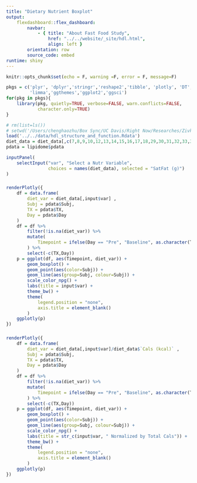 ```yaml
---
title: "Dietary Nutrient Boxplot"
output:
    flexdashboard::flex_dashboard:
        navbar:
            - { title: "About Fast Food Study", 
                href: "../../website/_site/hdl.html", 
                align: left }
        orientation: row
        source_code: embed
runtime: shiny
---
```


```r
knitr::opts_chunk$set(echo = F, warning =F, error = F, message=F)
```

```r
pkgs = c('plyr', 'dplyr','stringr','reshape2','tibble', 'plotly', 'DT','data.table',
         'limma','ggthemes','ggplot2','ggsci')
for(pkg in pkgs){
    library(pkg, quietly=TRUE, verbose=FALSE, warn.conflicts=FALSE, 
            character.only=TRUE)
}
```

```r
# rm(list=ls())
# setwd('/Users/chenghaozhu/Box Sync/UC Davis/Right Now/Researches/Zivkovic Lab/Fast Food Study/Data/between_assays_analysis/hdl_structure_and_function/')
load('../../data/hdl_structure_and_function.Rdata')
diet_data = diet_data[,c(7,8,9,10,12,13,14,15,16,17,18,29,30,31,32,33,34)]
pdata = lipidome$pdata
```

```r
inputPanel(
    selectInput("var", "Select a Nutr Variable",
                choices = names(diet_data), selected = "SatFat (g)")
)
```

### 

```r
renderPlotly({
    df = data.frame(
        diet_var = diet_data[,input$var] ,
        Subj = pdata$Subj,
        TX = pdata$TX,
        Day = pdata$Day
    ) 
    df = df %>%
        filter(!is.na(diet_var)) %>%
        mutate(
            Timepoint = ifelse(Day == "Pre", "Baseline", as.character(TX))
        ) %>%
        select(-c(TX,Day))
    p = ggplot(df, aes(Timepoint, diet_var)) +
        geom_boxplot() +
        geom_point(aes(color=Subj)) +
        geom_line(aes(group=Subj, colour=Subj)) +
        scale_color_npg() +
        labs(title = input$var) +
        theme_bw() +
        theme(
            legend.position = "none",
            axis.title = element_blank()
        )
    ggplotly(p)
})
```

### 

```r
renderPlotly({
    df = data.frame(
        diet_var = diet_data[,input$var]/diet_data$`Cals (kcal)` ,
        Subj = pdata$Subj,
        TX = pdata$TX,
        Day = pdata$Day
    ) 
    df = df %>%
        filter(!is.na(diet_var)) %>%
        mutate(
            Timepoint = ifelse(Day == "Pre", "Baseline", as.character(TX))
        ) %>%
        select(-c(TX,Day))
    p = ggplot(df, aes(Timepoint, diet_var)) +
        geom_boxplot() +
        geom_point(aes(color=Subj)) +
        geom_line(aes(group=Subj, colour=Subj)) +
        scale_color_npg() +
        labs(title = str_c(input$var, " Normalized by Total Cals")) +
        theme_bw() +
        theme(
            legend.position = "none",
            axis.title = element_blank()
        )
    ggplotly(p)
})
```
